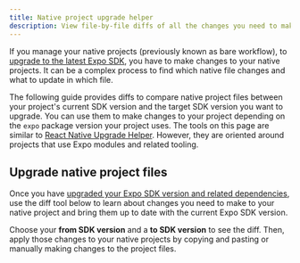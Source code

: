 ```yaml
---
title: Native project upgrade helper
description: View file-by-file diffs of all the changes you need to make to your native projects to upgrade them to the next Expo SDK version.
---
```



If you manage your native projects (previously known as bare workflow), to [upgrade to the latest Expo SDK](/workflow/upgrading-expo-sdk-walkthrough/), you have to make changes to your native projects. It can be a complex process to find which native file changes and what to update in which file.

The following guide provides diffs to compare native project files between your project's current SDK version and the target SDK version you want to upgrade. You can use them to make changes to your project depending on the `expo` package version your project uses. The tools on this page are similar to [React Native Upgrade Helper](https://react-native-community.github.io/upgrade-helper/). However, they are oriented around projects that use Expo modules and related tooling.

## Upgrade native project files

Once you have [upgraded your Expo SDK version and related dependencies](/workflow//upgrading-expo-sdk-walkthrough/#how-to-upgrade-to-the-latest-sdk-version), use the diff tool below to learn about changes you need to make to your native project and bring them up to date with the current Expo SDK version.

Choose your **from SDK version** and a **to SDK version** to see the diff. Then, apply those changes to your native projects by copying and pasting or manually making changes to the project files.

<TemplateBareMinimumDiffViewer />